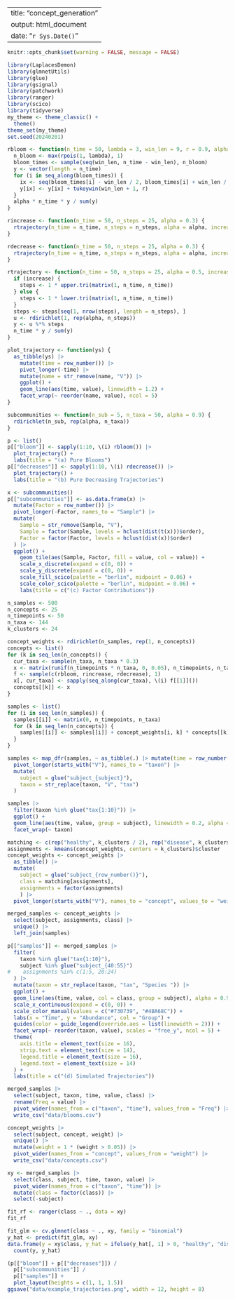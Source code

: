 ----
title: "concept_generation"
output: html_document
date: "`r Sys.Date()`"
---

```r
knitr::opts_chunk$set(warning = FALSE, message = FALSE)
```

```r
library(LaplacesDemon)
library(glmnetUtils)
library(glue)
library(gsignal)
library(patchwork)
library(ranger)
library(scico)
library(tidyverse)
my_theme <- theme_classic() +
  theme()
theme_set(my_theme)
set.seed(20240201)
```

```r
rbloom <- function(n_time = 50, lambda = 3, win_len = 9, r = 0.9, alpha = 0.4) {
  n_bloom <- max(rpois(1, lambda), 1)
  bloom_times <- sample(seq(win_len, n_time - win_len), n_bloom)
  y <- vector(length = n_time)
  for (i in seq_along(bloom_times)) {
    ix <- seq(bloom_times[i] - win_len / 2, bloom_times[i] + win_len / 2)
    y[ix] <- y[ix] + tukeywin(win_len + 1, r)
  }
  alpha * n_time * y / sum(y)
}

rincrease <- function(n_time = 50, n_steps = 25, alpha = 0.3) {
  rtrajectory(n_time = n_time, n_steps = n_steps, alpha = alpha, increase = TRUE)
}

rdecrease <- function(n_time = 50, n_steps = 25, alpha = 0.3) {
  rtrajectory(n_time = n_time, n_steps = n_steps, alpha = alpha, increase = FALSE)
}

rtrajectory <- function(n_time = 50, n_steps = 25, alpha = 0.5, increase = TRUE) {
  if (increase) {
    steps <- 1 * upper.tri(matrix(1, n_time, n_time))
  } else {
    steps <- 1 * lower.tri(matrix(1, n_time, n_time))
  }
  steps <- steps[seq(1, nrow(steps), length = n_steps), ]
  u <- rdirichlet(1, rep(alpha, n_steps))
  y <- u %*% steps
  n_time * y / sum(y)
}

plot_trajectory <- function(ys) {
  as_tibble(ys) |>
    mutate(time = row_number()) |>
    pivot_longer(-time) |>
    mutate(name = str_remove(name, "V")) |>
    ggplot() +
    geom_line(aes(time, value), linewidth = 1.2) +
    facet_wrap(~ reorder(name, value), ncol = 5)
}

subcommunities <- function(n_sub = 5, n_taxa = 50, alpha = 0.9) {
  rdirichlet(n_sub, rep(alpha, n_taxa))
}

p <- list()
p[["bloom"]] <- sapply(1:10, \(i) rbloom()) |>
  plot_trajectory() +
  labs(title = "(a) Pure Blooms")
p[["decreases"]] <- sapply(1:10, \(i) rdecrease()) |>
  plot_trajectory() +
  labs(title = "(b) Pure Decreasing Trajectories")

x <- subcommunities()
p[["subcommunities"]] <- as.data.frame(x) |>
  mutate(Factor = row_number()) |>
  pivot_longer(-Factor, names_to = "Sample") |>
  mutate(
    Sample = str_remove(Sample, "V"),
    Sample = factor(Sample, levels = hclust(dist(t(x)))$order),
    Factor = factor(Factor, levels = hclust(dist(x))$order)
  ) |>
  ggplot() +
    geom_tile(aes(Sample, Factor, fill = value, col = value)) +
    scale_x_discrete(expand = c(0, 0)) +
    scale_y_discrete(expand = c(0, 0)) +
    scale_fill_scico(palette = "berlin", midpoint = 0.06) +
    scale_color_scico(palette = "berlin", midpoint = 0.06) +
    labs(title = c("(c) Factor Contributions"))
```

```r
n_samples <- 500
n_concepts <- 25
n_timepoints <- 50
n_taxa <- 144
k_clusters <- 24
```

```r
concept_weights <- rdirichlet(n_samples, rep(1, n_concepts))
concepts <- list()
for (k in seq_len(n_concepts)) {
  cur_taxa <- sample(n_taxa, n_taxa * 0.3)
  x <- matrix(runif(n_timepoints * n_taxa, 0, 0.05), n_timepoints, n_taxa)
  f <- sample(c(rbloom, rincrease, rdecrease), 1)
  x[, cur_taxa] <- sapply(seq_along(cur_taxa), \(i) f[[1]]())
  concepts[[k]] <- x
}

samples <- list()
for (i in seq_len(n_samples)) {
  samples[[i]] <- matrix(0, n_timepoints, n_taxa)
  for (k in seq_len(n_concepts)) {
    samples[[i]] <- samples[[i]] + concept_weights[i, k] * concepts[[k]]
  }
}

samples <- map_dfr(samples, ~ as_tibble(.) |> mutate(time = row_number()), .id = "subject") |>
  pivot_longer(starts_with("V"), names_to = "taxon") |>
  mutate(
    subject = glue("subject_{subject}"),
    taxon = str_replace(taxon, "V", "tax")
  )

samples |>
  filter(taxon %in% glue("tax{1:10}")) |>
  ggplot() +
  geom_line(aes(time, value, group = subject), linewidth = 0.2, alpha = 0.5) +
  facet_wrap(~ taxon)
```

```r
matching <- c(rep("healthy", k_clusters / 2), rep("disease", k_clusters / 2))
assignments <- kmeans(concept_weights, centers = k_clusters)$cluster
concept_weights <- concept_weights |>
  as_tibble() |>
  mutate(
    subject = glue("subject_{row_number()}"),
    class = matching[assignments],
    assignments = factor(assignments)
    ) |>
  pivot_longer(starts_with("V"), names_to = "concept", values_to = "weight")
```

```r
merged_samples <- concept_weights |>
  select(subject, assignments, class) |>
  unique() |>
  left_join(samples)

p[["samples"]] <- merged_samples |>
  filter(
    taxon %in% glue("tax{1:10}"),
    subject %in% glue("subject_{40:55}")
#    assignments %in% c(1:5, 20:24)
  ) |>
  mutate(taxon = str_replace(taxon, "tax", "Species ")) |>
  ggplot() +
  geom_line(aes(time, value, col = class, group = subject), alpha = 0.9, linewidth = 0.5) +
  scale_x_continuous(expand = c(0, 0)) +
  scale_color_manual(values = c("#730739", "#4BA68C")) +
  labs(x = "Time", y = "Abundance", col = "Group") +
  guides(color = guide_legend(override.aes = list(linewidth = 2))) +
  facet_wrap(~ reorder(taxon, value), scales = "free_y", ncol = 5) +
  theme(
    axis.title = element_text(size = 16),
    strip.text = element_text(size = 14),
    legend.title = element_text(size = 16),
    legend.text = element_text(size = 14)
  ) +
  labs(title = c("(d) Simulated Trajectories"))
```

```r
merged_samples |>
  select(subject, taxon, time, value, class) |>
  rename(Freq = value) |>
  pivot_wider(names_from = c("taxon", "time"), values_from = "Freq") |>
  write_csv("data/blooms.csv")
```

```r
concept_weights |>
  select(subject, concept, weight) |>
  unique() |>
  mutate(weight = 1 * (weight > 0.05)) |>
  pivot_wider(names_from = "concept", values_from = "weight") |>
  write_csv("data/concepts.csv")
```

```r
xy <- merged_samples |>
  select(class, subject, time, taxon, value) |>
  pivot_wider(names_from = c("taxon", "time")) |>
  mutate(class = factor(class)) |>
  select(-subject)

fit_rf <- ranger(class ~ ., data = xy)
fit_rf

fit_glm <- cv.glmnet(class ~ ., xy, family = "binomial")
y_hat <- predict(fit_glm, xy)
data.frame(y = xy$class, y_hat = ifelse(y_hat[, 1] > 0, "healthy", "disease")) |>
  count(y, y_hat)
```

```r
(p[["bloom"]] + p[["decreases"]]) / 
  p[["subcommunities"]] /
  p[["samples"]] +
  plot_layout(heights = c(1, 1, 1.5))
ggsave("data/example_trajectories.png", width = 12, height = 8)
```